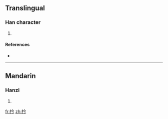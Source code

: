 ==Translingual==

===Han character===
{{Han char|rn=64|rad=手|as=04|sn=7|four=5802<sub>7</sub>|canj=手人戈弓 (QOIN)}}

# {{defn|Han|sort=手04}}

====References====
* {{Han ref|kx=0419.010|dkj=11836|dj=0765.230|hdz=31840.060|uh=6272|ud=25202|bh=CAF5|bd=51957}}

----

==Mandarin==

===Hanzi===
{{cmn-hanzi|pin=[[pān]] ([[pan1]]), [[qián]] ([[qian2]])|wg=p'an<sup>1</sup>, ch'ien<sup>2</sup>}}

# {{defn|Mandarin}}

[[fr:扲]]
[[zh:扲]]